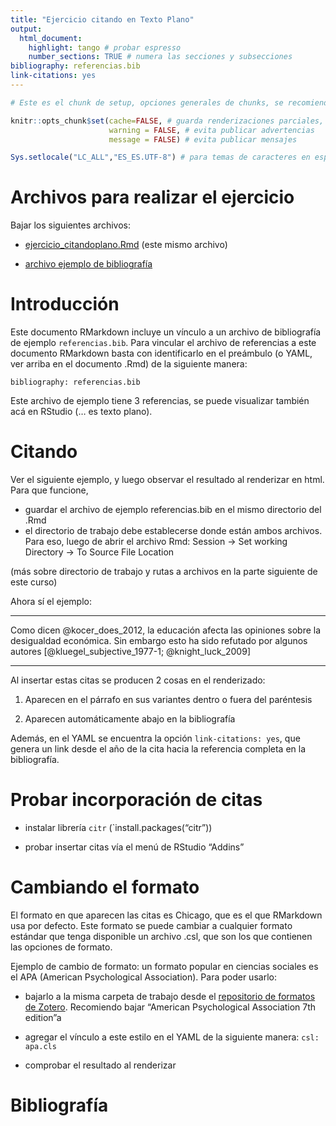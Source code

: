 ---
title: "Ejercicio citando en Texto Plano"
output:
  html_document:
    highlight: tango # probar espresso
    number_sections: TRUE # numera las secciones y subsecciones
bibliography: referencias.bib
link-citations: yes
---

```{r setup, include=FALSE}
# Este es el chunk de setup, opciones generales de chunks, se recomienda!

knitr::opts_chunk$set(cache=FALSE, # guarda renderizaciones parciales, ahorra tiempo
                      warning = FALSE, # evita publicar advertencias
                      message = FALSE) # evita publicar mensajes

Sys.setlocale("LC_ALL","ES_ES.UTF-8") # para temas de caracteres en español, recomendable
```

# Archivos para realizar el ejercicio

Bajar los siguientes archivos:

- [ejercicio_citandoplano.Rmd]("https://cienciasocialabierta.netlify.app/assignment/taller_citandoplano/ejercicio_citandoplano.Rmd") (este mismo archivo)

- [archivo ejemplo de bibliografía]("https://cienciasocialabierta.netlify.app/assignment/taller_citandoplano/referencias.bib")


# Introducción

Este documento RMarkdown incluye un vínculo a un archivo de bibliografía de ejemplo `referencias.bib`. Para vincular el archivo de referencias a este documento RMarkdown basta con identificarlo en el preámbulo (o YAML, ver arriba en el documento .Rmd) de la siguiente manera:

`bibliography: referencias.bib`

Este archivo de ejemplo tiene 3 referencias, se puede visualizar también acá en RStudio (... es texto plano).

# Citando

Ver el siguiente ejemplo, y luego observar el resultado al renderizar en html. Para que funcione, 

- guardar el archivo de ejemplo referencias.bib en el mismo directorio del .Rmd
- el directorio de trabajo debe establecerse donde están ambos archivos. Para eso, luego de abrir el archivo Rmd: Session -> Set working Directory -> To Source File Location

(más sobre directorio de trabajo y rutas a archivos en la parte siguiente de este curso)

Ahora sí el ejemplo:

---

Como dicen @kocer_does_2012, la educación afecta las opiniones sobre la desigualdad económica. Sin embargo esto ha sido refutado por algunos autores [@kluegel_subjective_1977-1; @knight_luck_2009]


---

Al insertar estas citas se producen 2 cosas en el renderizado:

1) Aparecen en el párrafo en sus variantes dentro o fuera del paréntesis 

2) Aparecen automáticamente abajo en la bibliografía


Además, en el YAML se encuentra la opción `link-citations: yes`, que genera un link desde el año de la cita hacia la referencia completa en la bibliografía.


# Probar incorporación de citas

- instalar librería `citr` (`install.packages("citr"))

- probar insertar citas vía el menú de RStudio "Addins"

# Cambiando el formato

El formato en que aparecen las citas es Chicago, que es el que RMarkdown usa por defecto. Este formato se puede cambiar a cualquier formato estándar que tenga disponible un archivo .csl, que son los que contienen las opciones de formato. 

Ejemplo de cambio de formato: un formato popular en ciencias sociales es el APA (American Psychological Association). Para poder usarlo:

- bajarlo a la misma carpeta de trabajo desde el [repositorio de formatos de Zotero](https://www.zotero.org/styles). Recomiendo bajar "American Psychological Association 7th edition"a 

- agregar el vínculo a este estilo en el YAML de la siguiente manera: `csl: apa.cls`

- comprobar el resultado al renderizar

  
# Bibliografía



